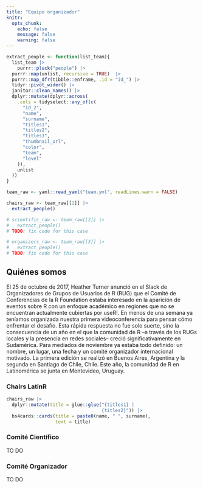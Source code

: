 ```yaml
---
title: "Equipo organizador"
knitr:
  opts_chunk: 
    echo: false
    message: false
    warning: false
---
```


```r

extract_people <- function(list_team){
  list_team |> 
    purrr::pluck("people") |> 
  purrr::map(unlist, recursive = TRUE)  |> 
  purrr::map_dfr(tibble::enframe, .id = "id_") |> 
  tidyr::pivot_wider() |> 
  janitor::clean_names() |> 
  dplyr::mutate(dplyr::across(
    .cols = tidyselect::any_of(c(
      "id_2",
      "name",
      "surname",
      "titles1",
      "titles2",
      "titles3",
      "thumbnail_url",
      "color",
      "team",
      "level"
    )),
    unlist
  ))
}

team_raw <- yaml::read_yaml("team.yml", readLines.warn = FALSE)

chairs_raw <- team_raw[[1]] |> 
  extract_people()

# scientific_raw <- team_raw[[2]] |> 
#   extract_people()
# TODO: fix code for this case

# organizers_raw <- team_raw[[3]] |> 
#   extract_people()
# TODO: fix code for this case

```


## Quiénes somos

El 25 de octubre de 2017, Heather Turner anunció en el Slack de Organizadores de Grupos de Usuarios de R (RUG) que el Comité de Conferencias de la R Foundation estaba interesado en la aparición de eventos sobre R con un enfoque académico en regiones que no se encuentran actualmente cubiertas por useR!. En menos de una semana ya teníamos organizada nuestra primera videoconferencia para pensar cómo enfrentar el desafío. Esta rápida respuesta no fue solo suerte, sino la consecuencia de un año en el que la comunidad de R --a través de los RUGs locales y la presencia en redes sociales-- creció significativamente en Sudamérica. Para mediados de noviembre ya estaba todo definido: un nombre, un lugar, una fecha y un comité organizador internacional motivado. La primera edición se realizó en Buenos Aires, Argentina y la segunda en Santiago de Chile, Chile. Este año, la comunidad de R en Latinomérica se junta en Montevideo, Uruguay.

### Chairs LatinR

```r
chairs_raw |>
  dplyr::mutate(title = glue::glue("{titles1} |
                                   {titles2}")) |>
  bs4cards::cards(title = paste0(name, " ", surname),
                  text = title)
```


### Comité Científico

TO DO

### Comité Organizador

TO DO
